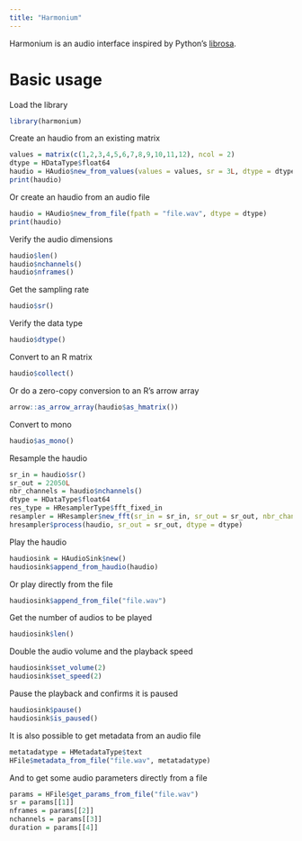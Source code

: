 ```yaml
---
title: "Harmonium"
---
```


Harmonium is an audio interface inspired by Python's [librosa](https://github.com/librosa/librosa). \

# Basic usage

Load the library
```r
library(harmonium)
```

Create an haudio from an existing matrix
```r
values = matrix(c(1,2,3,4,5,6,7,8,9,10,11,12), ncol = 2)
dtype = HDataType$float64
haudio = HAudio$new_from_values(values = values, sr = 3L, dtype = dtype)
print(haudio)
```

Or create an haudio from an audio file
```r
haudio = HAudio$new_from_file(fpath = "file.wav", dtype = dtype)
print(haudio)
```

Verify the audio dimensions
```r
haudio$len()
haudio$nchannels()
haudio$nframes()
```

Get the sampling rate
```r
haudio$sr()
```

Verify the data type
```r
haudio$dtype()
```

Convert to an R matrix
```r
haudio$collect()
```

Or do a zero-copy conversion to an R's arrow array
```r
arrow::as_arrow_array(haudio$as_hmatrix())
```

Convert to mono
```r
haudio$as_mono()
```

Resample the haudio
```r
sr_in = haudio$sr()
sr_out = 22050L
nbr_channels = haudio$nchannels()
dtype = HDataType$float64
res_type = HResamplerType$fft_fixed_in
resampler = HResampler$new_fft(sr_in = sr_in, sr_out = sr_out, nbr_channels = nbr_channels, res_type = res_type)
hresampler$process(haudio, sr_out = sr_out, dtype = dtype)
```

Play the haudio
```r
haudiosink = HAudioSink$new()
haudiosink$append_from_haudio(haudio)
```

Or play directly from the file
```r
haudiosink$append_from_file("file.wav")
```

Get the number of audios to be played
```r
haudiosink$len()
```

Double the audio volume and the playback speed
```r
haudiosink$set_volume(2)
haudiosink$set_speed(2)
```

Pause the playback and confirms it is paused
```r
haudiosink$pause()
haudiosink$is_paused()
```

It is also possible to get metadata from an audio file
```r
metatadatype = HMetadataType$text
HFile$metadata_from_file("file.wav", metatadatype)
```

And to get some audio parameters directly from a file
```r
params = HFile$get_params_from_file("file.wav")
sr = params[[1]]
nframes = params[[2]]
nchannels = params[[3]]
duration = params[[4]]
```
